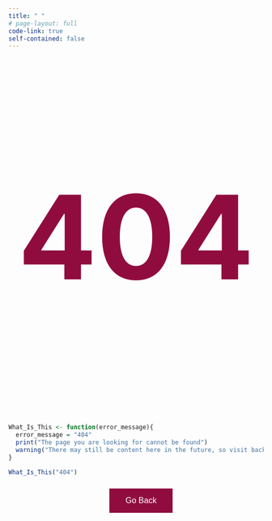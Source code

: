 ```yaml
---
title: " "
# page-layout: full
code-link: true
self-contained: false
---
```


::: {.content-block}

<p style="text-align:center;  font-size:230px; font-weight: bold; color:#900C3F">404</p>

```r

What_Is_This <- function(error_message){
  error_message = "404"
  print("The page you are looking for cannot be found") 
  warning("There may still be content here in the future, so visit back!")
}
```

```r
What_Is_This("404")
```


<style>
.backbutton {
  background-color: #900C3F;
  border: none;
  color: white;
  padding: 15px 32px;
  text-align: center;
  text-decoration: none;
  display: inline-block;
  font-size: 16px;
  margin: 4px 2px;
  cursor: pointer;
}


</style>



<script>
function goBack()
  {
  window.history.back()
  }
</script>

<body>
<button class="backbutton" style="margin: 10px; position: absolute; left: 50%; -ms-transform: translate(-50%); transform: translate(-50%)" onclick="goBack()">Go Back</button>
</body>

:::